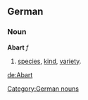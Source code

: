 ==German==
===Noun===
'''Abart''' ''f''
# [[species]], [[kind]], [[variety]].

{{de-conj-noun|Abart|Abarten|Abart|Abarten|Abart|Abarten|Abart|Abarten}}

[[Category:German nouns]]

[[de:Abart]]